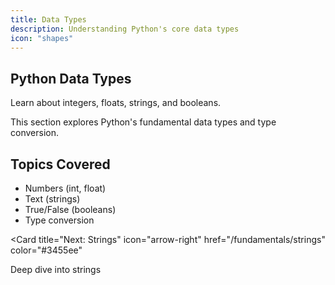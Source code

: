 ```yaml
---
title: Data Types
description: Understanding Python's core data types
icon: "shapes"
---
```


## Python Data Types

Learn about integers, floats, strings, and booleans.

<Note>
  This section explores Python's fundamental data types and type conversion.
</Note>

## Topics Covered

- Numbers (int, float)
- Text (strings)
- True/False (booleans)
- Type conversion

<Card
  title="Next: Strings"
  icon="arrow-right"
  href="/fundamentals/strings"
  color="#3455ee"
>
  Deep dive into strings
</Card>